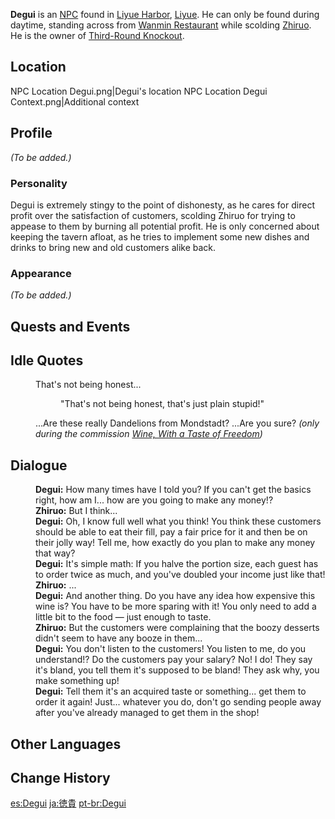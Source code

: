 {{Meta
<!-- REMOVE THIS TEMPLATE AFTER ADDING MISSING INFO -->
|missing_NPC_profile  = yes
}}
{{Character Infobox
|image            = NPC Degui.png
|region           = Liyue
|affiliation      = Third-Round Knockout
|title            = Boss, Third-Round Knockout
|type             = NPC
}}
'''Degui''' {{Lang|zh=德贵|zh_rm=Déguì}} is an [[NPC]] found in [[Liyue Harbor]], [[Liyue]]. He can only be found during daytime, standing across from [[Wanmin Restaurant]] while scolding [[Zhiruo]]. He is the owner of [[Third-Round Knockout]].

==Location==
<gallery>
NPC Location Degui.png|Degui's location
NPC Location Degui Context.png|Additional context
</gallery>

==Profile==
<!--detailed story/lore information goes here-->
''(To be added.)''

===Personality===
Degui is extremely stingy to the point of dishonesty, as he cares for direct profit over the satisfaction of customers, scolding Zhiruo for trying to appease to them by burning all potential profit. He is only concerned about keeping the tavern afloat, as he tries to implement some new dishes and drinks to bring new and old customers alike back.

===Appearance===
''(To be added.)''

==Quests and Events==
{{Quests and Events}}

==Idle Quotes==
{{Dialogue start}}
: {{DIcon|Idle}} That's not being honest...
:: {{A|VO Degui 01.ogg}} "That's not being honest, that's just plain stupid!"
: {{DIcon|Idle}} ...Are these really Dandelions from Mondstadt? ...Are you sure? ''(only during the commission [[Wine, With a Taste of Freedom]])''
{{Dialogue end}}

==Dialogue==
{{Dialogue start}}
:'''Degui:''' How many times have I told you? If you can't get the basics right, how am I... how are you going to make any money!?
:'''Zhiruo:''' But I think...
:'''Degui:''' Oh, I know full well what you think! You think these customers should be able to eat their fill, pay a fair price for it and then be on their jolly way! Tell me, how exactly do you plan to make any money that way?
:'''Degui:''' It's simple math: If you halve the portion size, each guest has to order twice as much, and you've doubled your income just like that!
:'''Zhiruo:''' ...
:'''Degui:''' And another thing. Do you have any idea how expensive this wine is? You have to be more sparing with it! You only need to add a little bit to the food &mdash; just enough to taste.
:'''Zhiruo:''' But the customers were complaining that the boozy desserts didn't seem to have any booze in them...
:'''Degui:''' You don't listen to the customers! You listen to me, do you understand!? Do the customers pay your salary? No! I do! They say it's bland, you tell them it's supposed to be bland! They ask why, you make something up!
:'''Degui:''' Tell them it's an acquired taste or something... get them to order it again! Just... whatever you do, don't go sending people away after you've already managed to get them in the shop!
{{Dialogue end}}

==Other Languages==
{{Other Languages
|default_hidden = 1
|en      = Degui
|zhs     = 德贵
|zhs_rm  = Déguì
|zht     = 德貴
|zht_rm  = Déguì
|ja      = 徳貴
|ja_rm   = Tokuki{{Assumed}}
|ko      = {{tt|덕귀|德貴}}
|ko_rm   = Deokgwi
|es      = Degui
|fr      = Degui
|ru      = Дэ Гуй
|th      = Degui
|vi      = Degui
|de      = Degui
|id      = Degui
|pt      = Degui
|tr      = Degui
|it      = Degui
}}

==Change History==
{{Change History|1.0}}

[[es:Degui]]
[[ja:徳貴]]
[[pt-br:Degui]]